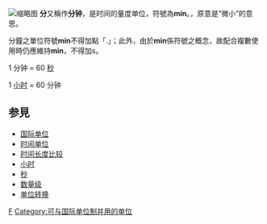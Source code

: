 {{unreferenced|time=2012-10-19}}
[[File:La_minute_(315630347).jpg|缩略图]]
'''分'''又稱作'''分钟'''，是时间的量度单位，符號為'''min'''。{{lang-fr|minute}}，原意是“微小”的意思。

分鐘之單位符號'''min'''不得加點「.」；此外，由於'''min'''係符號之概念，故配合複數使用時仍應維持'''min'''，不得加s。

1 分钟 = 60 [[秒|秒]]

1 [[小时|小时]] = 60 分钟

==参見==
* [[国际单位|国际单位]] 
* [[时间单位|时间单位]] 
* [[时间长度比较|时间长度比较]] 
* [[小时|小时]] 
* [[秒|秒]] 
* [[数量级|数量级]] 
* [[单位转换|单位转换]]

{{时间单位导航}}
{{国际单位制基本单位}}

{{Authority control}}
[[Category:时间单位|F]]
[[Category:可与国际单位制并用的单位|Category:可与国际单位制并用的单位]]